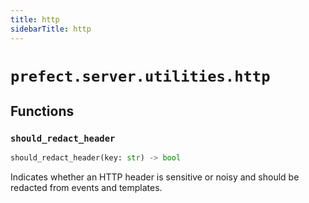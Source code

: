 ```yaml
---
title: http
sidebarTitle: http
---
```


# `prefect.server.utilities.http`

## Functions

### `should_redact_header`

```python
should_redact_header(key: str) -> bool
```


Indicates whether an HTTP header is sensitive or noisy and should be redacted
from events and templates.

